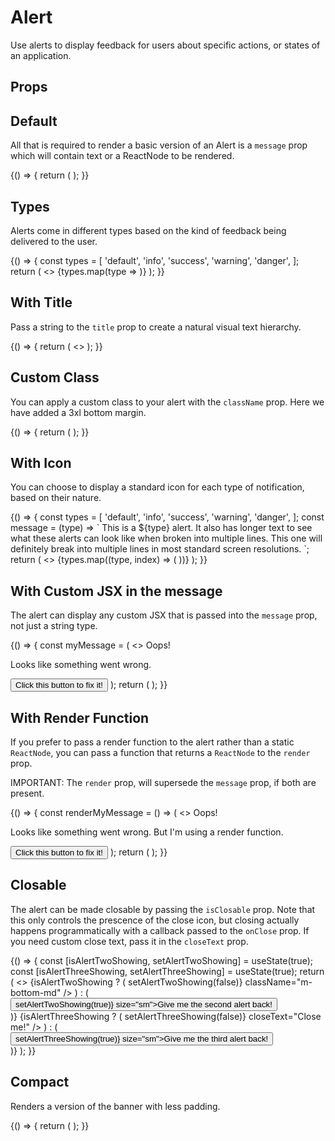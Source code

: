 
<Meta
  title="Components/Alert"
  component={Alert}
/>

# Alert

Use alerts to display feedback for users about specific actions, or states of an application.

## Props

<ArgsTable of={Alert} />

## Default

All that is required to render a basic version of an Alert is a `message` prop which will contain text
or a ReactNode to be rendered.

<Canvas>
  <Story name="Default">
    {() => {
      return (
        <Alert
          message="Hello world!"
        />
      );
    }}
  </Story>
</Canvas>

## Types

Alerts come in different types based on the kind of feedback being delivered to the user.

<Canvas>
  <Story name="Types">
    {() => {
      const types = [
        'default',
        'info',
        'success',
        'warning',
        'danger',
      ];
      return (
        <>
         {types.map(type => <Alert message={type} type={type} className="m-bottom-md" />)}
        </>
      );
    }}
  </Story>
</Canvas>

## With Title

Pass a string to the `title` prop to create a natural visual text hierarchy.

<Canvas>
  <Story name="With Title">
    {() => {
      return (
        <>
          <Alert
            title="Proposal Archived"
            message="The proposal was archived on Sept 9, 2020 at 5:31pm?"
            className="m-bottom-md"
          />
          <Alert
            type="danger"
            title="Contact Deleted"
          />
        </>
      );
    }}
  </Story>
</Canvas>


## Custom Class

You can apply a custom class to your alert with the `className` prop. Here we have added a 3xl bottom margin.

<Canvas>
  <Story name="Custom Class">
    {() => {
      return (
        <Alert
          message="Hello world!"
          type="success"
          className="m-bottom-3xl"
        />
      );
    }}
  </Story>
</Canvas>

## With Icon

You can choose to display a standard icon for each type of notification, based on their nature.

<Canvas>
  <Story name="With Icon">
    {() => {
      const types = [
        'default',
        'info',
        'success',
        'warning',
        'danger',
      ];
      const message = (type) => `
        This is a ${type} alert. It also has longer text to see what these alerts
        can look like when broken into multiple lines. This one will definitely
        break into multiple lines in most standard screen resolutions.
      `;
      return (
        <>
         {types.map((type, index) => (
            <Alert
              message={message(type)}
              key={type}
              title={index % 2  ? type.charAt(0).toUpperCase() + type.slice(1) : ''}
              type={type}
              hasIcon
              className="m-bottom-md"
            />
          ))}
        </>
      );
    }}
  </Story>
</Canvas>

## With Custom JSX in the message

The alert can display any custom JSX that is passed into the `message` prop, not just a string type.

<Canvas>
  <Story name="With Custom JSX Message">
    {() => {
      const myMessage = (
        <>
          <Heading as="h3" size="xl">Oops!</Heading>
          <p>Looks like something went wrong.</p>
          <Button size="sm">Click this button to fix it!</Button>
        </>
      );
      return (
        <Alert
          message={myMessage}
          type="danger"
        />
      );
    }}
  </Story>
</Canvas>

## With Render Function

If you prefer to pass a render function to the alert rather than a static `ReactNode`, you can pass a function
that returns a `ReactNode` to the `render` prop.

IMPORTANT: The `render` prop, will supersede the `message` prop, if both are present.

<Canvas>
  <Story name="With Render Function">
    {() => {
      const renderMyMessage = () => (
        <>
          <Heading as="h3" size="xl">Oops!</Heading>
          <p>Looks like something went wrong. But I'm using a render function.</p>
          <Button size="sm">Click this button to fix it!</Button>
        </>
      );
      return (
        <Alert
          render={renderMyMessage}
          type="danger"
        />
      );
    }}
  </Story>
</Canvas>

## Closable

The alert can be made closable by passing the `isClosable` prop. Note that this only controls the prescence of
the close icon, but closing actually happens programmatically with a callback passed to the `onClose` prop.
If you need custom close text, pass it in the `closeText` prop.

<Canvas>
  <Story name="Closable">
    {() => {
      const [isAlertTwoShowing, setAlertTwoShowing] = useState(true);
      const [isAlertThreeShowing, setAlertThreeShowing] = useState(true);
      return (
        <>
          <Alert
            message="Closable, but with no onClose callback so nothing happens when clicked."
            type="warning"
            isClosable
            className="m-bottom-md"
          />
          {isAlertTwoShowing ? (
            <Alert
              message="This one works!"
              type="info"
              isClosable
              onClose={() => setAlertTwoShowing(false)}
              className="m-bottom-md"
            />
          ) : (
            <div className="m-bottom-md">
              <Button onClick={() => setAlertTwoShowing(true)} size="sm">Give me the second alert back!</Button>
            </div>
          )}
          {isAlertThreeShowing ? (
            <Alert
              message="With custom close text!"
              type="info"
              isClosable
              onClose={() => setAlertThreeShowing(false)}
              closeText="Close me!"
            />
          ) : (
            <div className="m-bottom-md">
              <Button onClick={() => setAlertThreeShowing(true)} size="sm">Give me the third alert back!</Button>
            </div>
          )}
        </>
      );
    }}
  </Story>
</Canvas>

## Compact

Renders a version of the banner with less padding.

<Canvas>
  <Story name="Compact">
    {() => {
      return (
        <Alert
          message="Compact Alerts have less padding"
          type="info"
          isCompact
        />
      );
    }}
  </Story>
</Canvas>
